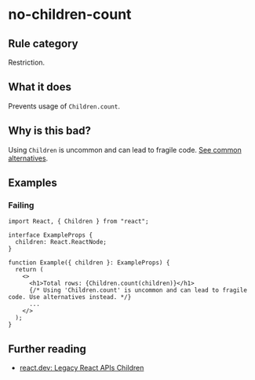 # no-children-count

## Rule category

Restriction.

## What it does

Prevents usage of `Children.count`.

## Why is this bad?

Using `Children` is uncommon and can lead to fragile code. [See common alternatives](https://react.dev/reference/react/Children#alternatives).

## Examples

### Failing

```tsx twoslash
import React, { Children } from "react";

interface ExampleProps {
  children: React.ReactNode;
}

function Example({ children }: ExampleProps) {
  return (
    <>
      <h1>Total rows: {Children.count(children)}</h1>
      {/* Using 'Children.count' is uncommon and can lead to fragile code. Use alternatives instead. */}
      ...
    </>
  );
}
```

## Further reading

- [react.dev: Legacy React APIs Children](https://react.dev/reference/react/Children)
